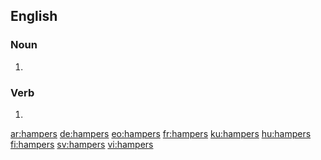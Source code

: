 ==English==

===Noun===
{{head|en|noun plural form}}

# {{plural of|hamper|lang=en}}

===Verb===
{{head|en|verb form}}

# {{en-third-person singular of|hamper}}

[[ar:hampers]]
[[de:hampers]]
[[eo:hampers]]
[[fr:hampers]]
[[ku:hampers]]
[[hu:hampers]]
[[fi:hampers]]
[[sv:hampers]]
[[vi:hampers]]
